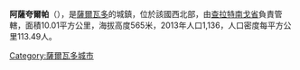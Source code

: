 {{expand|time=2015-04-20T16:51:17+00:00}}
{{refimprove|time=2015-04-20T16:51:17+00:00}}
{{Coord|13|58|N|88|58|W|display=title}}

'''阿薩夸爾帕'''（{{lang-es|Azacualpa}}），是[[薩爾瓦多|薩爾瓦多]]的城鎮，位於該國西北部，由[[查拉特南戈省|查拉特南戈省]]負責管轄，面積10.01平方公里，海拔高度565米，2013年人口1,136，人口密度每平方公里113.49人。

{{ElSalvador-geo-stub}}
[[Category:薩爾瓦多城市|Category:薩爾瓦多城市]]